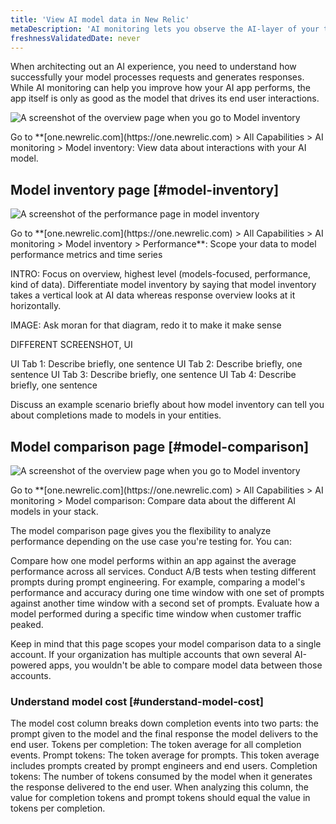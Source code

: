 ```yaml
---
title: 'View AI model data in New Relic'
metaDescription: 'AI monitoring lets you observe the AI-layer of your tech stack, giving you a holistic overview of the health and performance of your AI-powered app.'
freshnessValidatedDate: never
---
```





When architecting out an AI experience, you need to understand how successfully your model processes requests and generates responses. While AI monitoring can help you improve how your AI app performs, the app itself is only as good as the model that drives its end user interactions.  

<img
    title="Model inventory overview"
    alt="A screenshot of the overview page when you go to Model inventory"
    src={aiModelInventoryOverviewPage}
/>

<figcaption>
    Go to <DoNotTranslate>**[one.newrelic.com](https://one.newrelic.com) > All Capabilities > AI monitoring > Model inventory</DoNotTranslate>: View data about interactions with your AI model.
</figcaption>

## Model inventory page [#model-inventory]

<img
    title="Model inventory performance page"
    alt="A screenshot of the performance page in model inventory"
    src={aiModelInventoryPerformancePage}
/>

<figcaption>
    <DoNotTranslate>Go to **[one.newrelic.com](https://one.newrelic.com) > All Capabilities > AI monitoring > Model inventory > Performance**: Scope your data to model performance metrics and time series</DoNotTranslate>
</figcaption>

INTRO: Focus on overview, highest level (models-focused, performance, kind of data). Differentiate model inventory by saying that model inventory takes a vertical look at AI data whereas response overview looks at it horizontally. 

IMAGE: Ask moran for that diagram, redo it to make it make sense

DIFFERENT SCREENSHOT, UI

UI Tab 1: Describe briefly, one sentence
UI Tab 2: Describe briefly, one sentence
UI Tab 3: Describe briefly, one sentence
UI Tab 4: Describe briefly, one sentence

Discuss an example scenario briefly about how model inventory can tell you about completions made to models in your entities. 

## Model comparison page [#model-comparison]

<img
    title="Model inventory overview"
    alt="A screenshot of the overview page when you go to Model inventory"
    src={aiModelComparisonPage}
/>

<figcaption>
    Go to <DoNotTranslate>**[one.newrelic.com](https://one.newrelic.com) > All Capabilities > AI monitoring > Model comparison</DoNotTranslate>: Compare data about the different AI models in your stack.
</figcaption>

The model comparison page gives you the flexibility to analyze performance depending on the use case you're testing for. You can:


Compare how one model performs within an app against the average performance across all services.
Conduct A/B tests when testing different prompts during prompt engineering. For example, comparing a model's performance and accuracy during one time window with one set of prompts against another time window with a second set of prompts.
Evaluate how a model performed during a specific time window when customer traffic peaked.

Keep in mind that this page scopes your model comparison data to a single account. If your organization has multiple accounts that own several AI-powered apps, you wouldn't be able to compare model data between those accounts.

### Understand model cost [#understand-model-cost]

The model cost column breaks down completion events into two parts: the prompt given to the model and the final response the model delivers to the end user.
Tokens per completion: The token average for all completion events.
Prompt tokens: The token average for prompts. This token average includes prompts created by prompt engineers and end users.
Completion tokens: The number of tokens consumed by the model when it generates the response delivered to the end user.
When analyzing this column, the value for completion tokens and prompt tokens should equal the value in tokens per completion.



